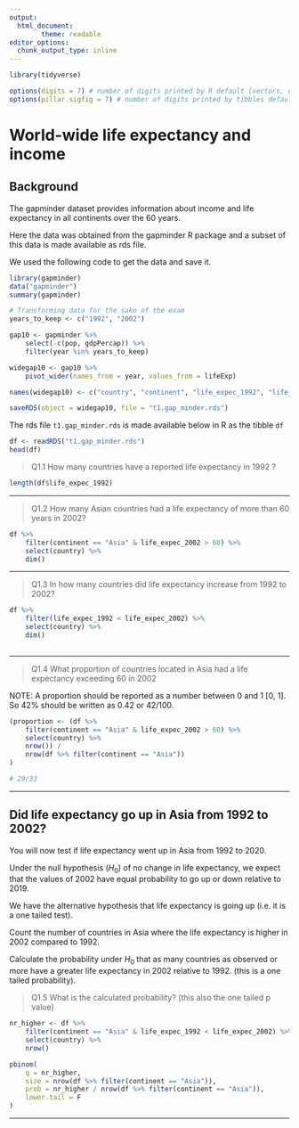 ```yaml
---
output:
  html_document:
        theme: readable
editor_options: 
  chunk_output_type: inline
---
```




```r

library(tidyverse)

options(digits = 7) # number of digits printed by R default (vectors, data.frames, lists)
options(pillar.sigfig = 7) # number of digits printed by tibbles default.
```

# World-wide life expectancy and income

## Background


The gapminder dataset provides information about income and life expectancy in all continents over the 60 years. 

Here the data was obtained from the gapminder R package and a subset of this data is made available as rds file. 

We used the following code to get the data and save it.



```r

library(gapminder)
data("gapminder")
summary(gapminder)

# Transforming data for the sake of the exam
years_to_keep <- c("1992", "2002")

gap10 <- gapminder %>%
    select(-c(pop, gdpPercap)) %>%
    filter(year %in% years_to_keep)

widegap10 <- gap10 %>%
    pivot_wider(names_from = year, values_from = lifeExp)

names(widegap10) <- c("country", "continent", "life_expec_1992", "life_expec_2002")

saveRDS(object = widegap10, file = "t1.gap_minder.rds")
```




The rds file `t1.gap_minder.rds` is made available below in R as the tibble `df`

```r

df <- readRDS("t1.gap_minder.rds")
head(df)
```

>Q1.1 How many countries have a reported life expectancy in 1992 ?

```r
length(df$life_expec_1992)
```


---

>Q1.2 How many Asian countries had a life expectancy of more than 60 years in 2002?

```r
df %>%
    filter(continent == "Asia" & life_expec_2002 > 60) %>%
    select(country) %>%
    dim()
```


---

>Q1.3 In how many countries did life expectancy increase from 1992 to 2002?

```r
df %>%
    filter(life_expec_1992 < life_expec_2002) %>%
    select(country) %>%
    dim()
	
```

---

>Q1.4 What proportion of countries located in Asia had a life expectancy exceeding 60 in 2002

NOTE: A proportion should be reported as a number between 0 and 1 [0, 1]. So 42% should be written as 0.42 or 42/100.

```r
(proportion <- (df %>%
    filter(continent == "Asia" & life_expec_2002 > 60) %>%
    select(country) %>%
    nrow()) /
    nrow(df %>% filter(continent == "Asia"))
)

# 29/33
```


---

## Did life expectancy go up in Asia from 1992 to 2002?

You will now test if life expectancy went up in Asia from 1992 to 2020.

Under the null hypothesis ($H_0$) of no change in life expectancy, we expect that the values of 2002 have equal probability to go up or down relative to 2019.

We have the alternative hypothesis that life expectancy is going up (i.e. it is a one tailed test).

Count the number of countries in Asia where the life expectancy is higher in 2002 compared to 1992. 

Calculate the probability under $H_0$ that as many countries as observed or more have a greater life expectancy in 2002 relative to 1992. (this is a one tailed probability).

>Q1.5 What is the calculated probability? (this also the one tailed p value)

```r
nr_higher <- df %>%
    filter(continent == "Asia" & life_expec_1992 < life_expec_2002) %>%
    select(country) %>%
    nrow()

pbinom(
    q = nr_higher,
    size = nrow(df %>% filter(continent == "Asia")),
    prob = nr_higher / nrow(df %>% filter(continent == "Asia")),
    lower.tail = F
)
```
---
